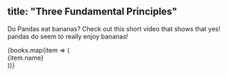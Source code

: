 
## title: "Three Fundamental Principles"

Do Pandas eat bananas? Check out this short video that shows that yes! pandas do
seem to really enjoy bananas!

<div>
  {books.map(item => (
    <div>{item.name}</div>
  ))}
</div>

